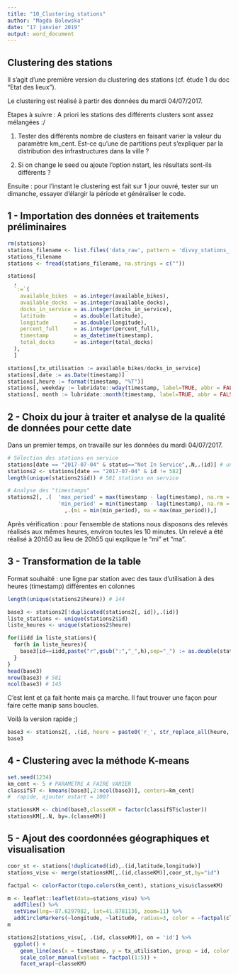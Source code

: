---
title: "10_Clustering stations"
author: "Magda Bolewska"
date: "17 janvier 2019"
output: word_document
---

## Clustering des stations
Il s'agit d'une première version du clustering des stations (cf. étude 1 du doc "Etat des lieux").

Le clustering est réalisé à partir des données du mardi 04/07/2017.

Etapes à suivre : 
A priori les stations des différents clusters sont assez mélangées :/

1. Tester des différents nombre de clusters en faisant varier la valeur du paramètre km_cent.
Est-ce qu'une de partitions peut s'expliquer par la distribution des infrastructures dans la ville ?

2. Si on change le seed ou ajoute l'option nstart, les résultats sont-ils différents ?

Ensuite : pour l'instant le clustering est fait sur 1 jour ouvré, tester sur un dimanche, essayer d'élargir la période et généraliser le code.

## 1 - Importation des données et traitements préliminaires
```{r}
rm(stations)
stations_filename <- list.files('data_raw', pattern = 'divvy_stations_[0-9]{4}(_[0-9]{2}){2}_.*\\.csv', full.names = TRUE) %>% max()
stations_filename
stations <- fread(stations_filename, na.strings = c(""))

stations[
  , 
  `:=`(
    available_bikes  = as.integer(available_bikes),
    available_docks  = as.integer(available_docks),
    docks_in_service = as.integer(docks_in_service),
    latitude         = as.double(latitude),
    longitude        = as.double(longitude),
    percent_full     = as.integer(percent_full),
    timestamp        = as_datetime(timestamp),
    total_docks      = as.integer(total_docks)
  ), 
  ]

stations[,tx_utilisation := available_bikes/docks_in_service]
stations[,date := as.Date(timestamp)]
stations[,heure := format(timestamp, "%T")]
stations[, weekday := lubridate::wday(timestamp, label=TRUE, abbr = FALSE)]
stations[, month := lubridate::month(timestamp, label=TRUE, abbr = FALSE)]
```

## 2 - Choix du jour à traiter et analyse de la qualité de données pour cette date
Dans un premier temps, on travaille sur les données du mardi 04/07/2017.
```{r}

# Sélection des stations en service
stations[date == "2017-07-04" & status=="Not In Service",.N,.(id)] # une seule station est concernée, id = 582
stations2 <- stations[date == "2017-07-04" & id != 582]
length(unique(stations2$id)) # 581 stations en service

# Analyse des "timestamps"
stations2[, .(  'max_period' = max(timestamp - lag(timestamp), na.rm = TRUE),
                'min_period' = min(timestamp - lag(timestamp), na.rm = TRUE)),.(id)][
                  ,.(mi = min(min_period), ma = max(max_period)),]
```
Après vérification : pour l'ensemble de stations nous disposons des relevés réalisés aux mêmes heures, environ toutes les 10 minutes. Un relevé a été réalisé à 20h50 au lieu de 20h55 qui explique le "mi" et "ma".

## 3 - Transformation de la table
Format souhaité : une ligne par station avec des taux d'utilisation à des heures (timestamp) différentes en colonnes
```{r eval=FALSE}
length(unique(stations2$heure)) # 144 

base3 <- stations2[!duplicated(stations2[, id]),.(id)]
liste_stations <- unique(stations2$id)
liste_heures <- unique(stations2$heure)

for(iidd in liste_stations){
  for(h in liste_heures){
    base3[id==iidd,paste("r",gsub(":","_",h),sep="_") := as.double(stations2[id==iidd & heure==h,.(tx_utilisation)])]
  }
}
head(base3)
nrow(base3) # 581
ncol(base3) # 145
```
C'est lent et ça fait honte mais ça marche. Il faut trouver une façon pour faire cette manip sans boucles.

Voilà la version rapide ;)
```{r}
base3 <- stations2[, .(id, heure = paste0('r_', str_replace_all(heure, ':', '_')), tx_utilisation)] %>% dcast(id~heure)
base3
```
## 4 - Clustering avec la méthode K-means
```{r}
set.seed(1234)
km_cent <- 5 # PARAMETRE A FAIRE VARIER
classifST <- kmeans(base3[,2:ncol(base3)], centers=km_cent) 
#  rapide, ajouter nstart = 100?

stationsKM <- cbind(base3,classeKM = factor(classifST$cluster))
stationsKM[,.N, by=.(classeKM)]
```

## 5 - Ajout des coordonnées géographiques et visualisation
```{r}
coor_st <- stations[!duplicated(id),.(id,latitude,longitude)]
stations_visu <- merge(stationsKM[,.(id,classeKM)],coor_st,by="id")

factpal <- colorFactor(topo.colors(km_cent), stations_visu$classeKM)

m <- leaflet::leaflet(data=stations_visu) %>%
  addTiles() %>%
  setView(lng=-87.6297982, lat=41.8781136, zoom=11) %>%
  addCircleMarkers(~longitude, ~latitude, radius=3, color = ~factpal(classeKM))
m
```
```{r}
stations2[stations_visu[, .(id, classeKM)], on = 'id'] %>% 
  ggplot() +
    geom_line(aes(x = timestamp, y = tx_utilisation, group = id, color = factpal(classeKM)), alpha = .1) +
    scale_color_manual(values = factpal(1:5)) +
    facet_wrap(~classeKM)
```
